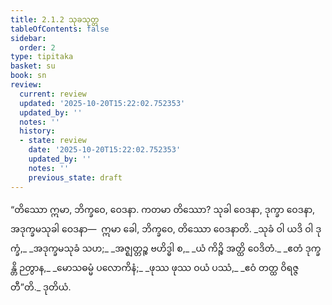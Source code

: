 ```yaml
---
title: 2.1.2 သုခသုတ္တ
tableOfContents: false
sidebar:
  order: 2
type: tipitaka
basket: su
book: sn
review:
  current: review
  updated: '2025-10-20T15:22:02.752353'
  updated_by: ''
  notes: ''
  history:
  - state: review
    date: '2025-10-20T15:22:02.752353'
    updated_by: ''
    notes: ''
    previous_state: draft
---
```



<DynamicBreadcrumb />


<ReviewStatus review={frontmatter.review} showDetails={true} />

<HypothesisAnnotation frontmatter={frontmatter} />

<Division number="250" book="sn" e="ch" v="18" p="317">

<Paragraph number="1098" book="sn">
“တိဿော ဣမာ, ဘိက္ခဝေ, ဝေဒနာ. ကတမာ တိဿော? သုခါ ဝေဒနာ, ဒုက္ခာ ဝေဒနာ, အဒုက္ခမသုခါ ဝေဒနာ—  ဣမာ ခေါ, ဘိက္ခဝေ, တိဿော ဝေဒနာတိ.
</Paragraph>

<Paragraph number="1099" type="verses" book="sn">
_သုခံ ဝါ ယဒိ ဝါ ဒုက္ခံ,_  
_အဒုက္ခမသုခံ သဟ;_  
_အဇ္ဈတ္တဉ္စ ဗဟိဒ္ဓါ စ,_  
_ယံ ကိဉ္စိ အတ္ထိ ဝေဒိတံ._  

</Paragraph>

<Paragraph number="1100" type="verses" book="sn">
_ဧတံ ဒုက္ခန္တိ ဉတွာန,_  
_မောသဓမ္မံ ပလောကိနံ;_  
_ဖုဿ ဖုဿ ဝယံ ပဿံ,_  
_ဧဝံ တတ္ထ ဝိရဇ္ဇတီ”တိ._  


</Paragraph>
</Division>

<Paragraph number="1101" type="center" book="sn">
ဒုတိယံ.
</Paragraph>